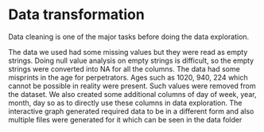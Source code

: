 # Data transformation

Data cleaning is one of the major tasks before doing the data exploration.

The data we used had some missing values but they were read as empty strings. Doing null value analysis on empty strings is difficult, so the empty strings were converted into NA for all the columns.
The data had some misprints in the age for perpetrators. Ages such as 1020, 940, 224 which cannot be possible in reality were present. Such values were removed from the dataset.
We also created some additional columns of day of week, year, month, day so as to directly use these columns in data exploration.
The interactive graph generated required data to be in a different form and also multiple files were generated for it which can be seen in the data folder
